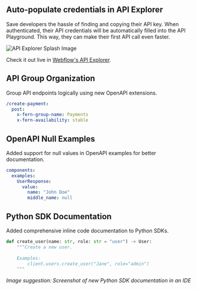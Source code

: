 ## Auto-populate credentials in API Explorer

Save developers the hassle of finding and copying their API key. When authenticated, their API credentials will be automatically filled into the API Playground. This way, they can make their first API call even faster.

![API Explorer Splash Image](../../../../fern/images/changelogs/docs/api-explorer.png)

Check it out live in [Webflow's API Explorer](https://developers.webflow.com/data/reference/sites/list?playground=/data/reference/sites/list).

## API Group Organization
Group API endpoints logically using new OpenAPI extensions.

```yaml
/create-payment:
  post:
    x-fern-group-name: Payments
    x-fern-availability: stable
```

## OpenAPI Null Examples
Added support for null values in OpenAPI examples for better documentation.

```yaml
components:
  examples:
    UserResponse:
      value:
        name: "John Doe"
        middle_name: null
```

## Python SDK Documentation
Added comprehensive inline code documentation to Python SDKs.

```python
def create_user(name: str, role: str = "user") -> User:
    """Create a new user.
    
    Examples:
        client.users.create_user("Jane", role="admin")
    """
```

_Image suggestion: Screenshot of new Python SDK documentation in an IDE_